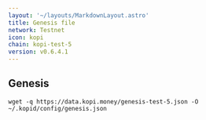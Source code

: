 ```yaml
---
layout: '~/layouts/MarkdownLayout.astro'
title: Genesis file
network: Testnet
icon: kopi
chain: kopi-test-5
version: v0.6.4.1
---
```

## Genesis 

```
wget -q https://data.kopi.money/genesis-test-5.json -O ~/.kopid/config/genesis.json
```
